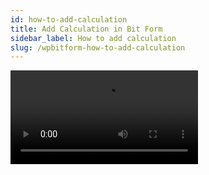 ```yaml
---
id: how-to-add-calculation
title: Add Calculation in Bit Form
sidebar_label: How to add calculation
slug: /wpbitform-how-to-add-calculation
---
```


<Video youtube src="R2d0yfiWWEE" />

Bit Form enables users to use the form as a **Calculation Form**. Based on a set of conditional logic, Bit Form can perform various calculations with ease. Go- through this demonstration to how to add calculation on Bit Form. 

## Set Conditions & Actions

1. At first, create a form where all the input fields type will be `Number Field` as we are calculating numbers.

 <Image src="Calculation/1.Form-Bit-Form" alt="How-to-add-calculation" w="1020" h="300" />

2. Then, change the field's label according to your use case.

3. Now, navigate `Settings` ➡ `Conditional logic` option & set some conditions that how the values will be calculated.

 <Image src="Calculation/2.CL-Bit-Form" alt="How-to-add-calculation" w="1020" h="300" />
 
 <Image src="Calculation/3.Actions-Bit-Form" alt="How-to-add-calculation" w="1020" h="300" />

 - ***Action Run When:*** Select the option `Record Create/Edit` to set when the calculation will be performed.

 - ***Action Effect:***  Select the option `On Field input`, for which calculation takes place.

 - ***Action Behaviour:*** Select the option `Condition`. Under this `Action Behavior` you have to set the ***IF statements*** . The logic behind this calculation is **if the specified field values are not null, then the action (Calculation) will be performed** that you have to set on the value fields 

  <Image src="Calculation/4.Conditions-&-Actions-Bit-Form" alt="How-to-add-calculation" w="1020" h="270" />

4. Our purpose is to calculate the value of input fields & show the total, so we have to set the action. Then select the field where you want to show the calculated value. Remember that you have to start with the **$** sign in the value section and then have to wrap the field key in **{}**. The syntax will be in the middle of **{}**. The field key will be found on the field setting option.  

5. In this video, we have shown an example. We have taken a **product price(500)** with **vat(2%)** & **discount(10%)**. Now. I will describe the calculation criteria. First, the vat will be added to the product price. Then, the discount will be subtracted from the product price. Moreover, lastly, the final value will be added to the total price field. Here, 'bf12-1', 'bf12-2', 'bf12-3' are the field values we have taken. 

 <Image src="Calculation/5.Result" alt="How-to-add-calculation" w="1020" h="270" />



<Feedback/>